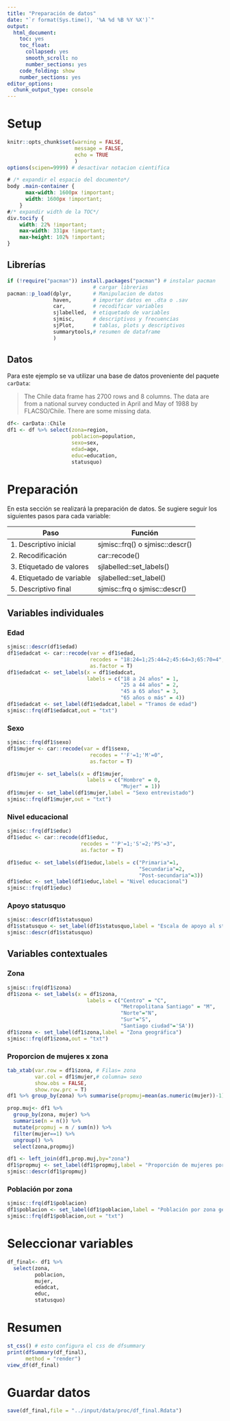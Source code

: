 ```yaml
---
title: "Preparación de datos"
date: "`r format(Sys.time(), '%A %d %B %Y %X')`"
output: 
  html_document: 
    toc: yes
    toc_float:
      collapsed: yes
      smooth_scroll: no
      number_sections: yes
    code_folding: show  
    number_sections: yes
editor_options: 
  chunk_output_type: console
---
```


# Setup

```r
knitr::opts_chunk$set(warning = FALSE, 
                      message = FALSE, 
                      echo = TRUE 
                      )
options(scipen=9999) # desactivar notacion cientifica
```

```css
# /* expandir el espacio del documento*/
body .main-container {
      max-width: 1600px !important;
      width: 1600px !important;
    }
#/* expandir width de la TOC*/
div.tocify {
    width: 22% !important;
    max-width: 331px !important;
    max-height: 102% !important;
}
```

## Librerías

```r
if (!require("pacman")) install.packages("pacman") # instalar pacman
                            # cargar librerias
pacman::p_load(dplyr,       # Manipulacion de datos 
               haven,       # importar datos en .dta o .sav
               car,         # recodificar variables
               sjlabelled,  # etiquetado de variables
               sjmisc,      # descriptivos y frecuencias
               sjPlot,      # tablas, plots y descriptivos
               summarytools,# resumen de dataframe
               )
```

## Datos

Para este ejemplo se va utilizar una base de datos proveniente del paquete `carData`: 

> The Chile data frame has 2700 rows and 8 columns. The data are from a national survey conducted in April and May of 1988 by FLACSO/Chile. There are some missing data.

```r
df<- carData::Chile
df1 <- df %>% select(zona=region,
                     poblacion=population,
                     sexo=sex,
                     edad=age,
                     educ=education,
                     statusquo)
```

# Preparación

En esta sección se realizará la preparación de datos. Se sugiere seguir los siguientes pasos para cada variable:

| Paso                      | Función                         |
|---------------------------|---------------------------------|
| 1. Descriptivo inicial    | sjmisc::frq() o sjmisc::descr() |
| 2. Recodificación         | car::recode()                   |
| 3. Etiquetado de valores  | sjlabelled::set_labels()        |
| 4. Etiquetado de variable | sjlabelled::set_label()         |
| 5. Descriptivo final      | sjmisc::frq o sjmisc::descr()   |

## Variables individuales

### Edad 
```r
sjmisc::descr(df1$edad)
df1$edadcat <- car::recode(var = df1$edad,
                           recodes = "18:24=1;25:44=2;45:64=3;65:70=4",
                           as.factor = T) 
df1$edadcat <- set_labels(x = df1$edadcat,
                          labels = c("18 a 24 años" = 1,
                                     "25 a 44 años" = 2,
                                     "45 a 65 años" = 3,
                                     "65 años o más" = 4))
df1$edadcat <- set_label(df1$edadcat,label = "Tramos de edad")
sjmisc::frq(df1$edadcat,out = "txt")
```

### Sexo 
```r
sjmisc::frq(df1$sexo)
df1$mujer <- car::recode(var = df1$sexo,
                           recodes = "'F'=1;'M'=0",
                           as.factor = T) 

df1$mujer <- set_labels(x = df1$mujer,
                          labels = c("Hombre" = 0,
                                     "Mujer" = 1))
df1$mujer <- set_label(df1$mujer,label = "Sexo entrevistado")
sjmisc::frq(df1$mujer,out = "txt")
```

### Nivel educacional

```r
sjmisc::frq(df1$educ)
df1$educ <- car::recode(df1$educ,
                        recodes = "'P'=1;'S'=2;'PS'=3",
                        as.factor = T)

df1$educ <- set_labels(df1$educ,labels = c("Primaria"=1,
                                           "Secundaria"=2,
                                           "Post-secundaria"=3))
df1$educ <- set_label(df1$educ,label = "Nivel educacional")
sjmisc::frq(df1$educ)
```

### Apoyo statusquo

```r
sjmisc::descr(df1$statusquo)
df1$statusquo <- set_label(df1$statusquo,label = "Escala de apoyo al status-quo")
sjmisc::descr(df1$statusquo)
```

## Variables contextuales

### Zona

```r
sjmisc::frq(df1$zona)
df1$zona <- set_labels(x = df1$zona,
                          labels = c("Centro" = "C",
                                     "Metropolitana Santiago" = "M",
                                     "Norte"="N",
                                     "Sur"="S",
                                     "Santiago ciudad"='SA'))
df1$zona <- set_label(df1$zona,label = "Zona geográfica")
sjmisc::frq(df1$zona,out = "txt")
```

### Proporcion de mujeres x zona
```r
tab_xtab(var.row = df1$zona, # Filas= zona
         var.col = df1$mujer,# columna= sexo 
         show.obs = FALSE,   
         show.row.prc = T)
df1 %>% group_by(zona) %>% summarise(propmuj=mean(as.numeric(mujer))-1) 

prop.muj<- df1 %>%
  group_by(zona, mujer) %>%
  summarise(n = n()) %>%
  mutate(propmuj = n / sum(n)) %>%
  filter(mujer==1) %>% 
  ungroup() %>% 
  select(zona,propmuj)

df1 <- left_join(df1,prop.muj,by="zona")
df1$propmuj <- set_label(df1$propmuj,label = "Proporción de mujeres por zona geográfica")
sjmisc::descr(df1$propmuj)
```

### Población por zona

```r
sjmisc::frq(df1$poblacion)
df1$poblacion <- set_label(df1$poblacion,label = "Población por zona geofráfica")
sjmisc::frq(df1$poblacion,out = "txt")
```

# Seleccionar variables

```r
df_final<- df1 %>%
  select(zona,
         poblacion,
         mujer,
         edadcat,
         educ,
         statusquo)
```

# Resumen 

```r
st_css() # esto configura el css de dfsummary
print(dfSummary(df_final),
      method = "render")
view_df(df_final)
```

# Guardar datos

```r
save(df_final,file = "../input/data/proc/df_final.Rdata")
```



